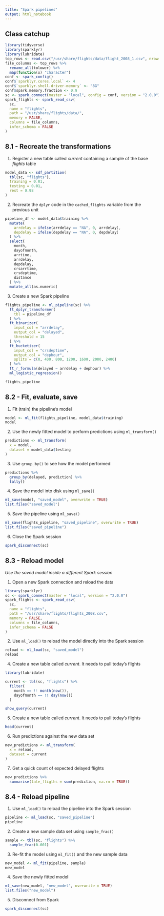 ```yaml
---
title: "Spark pipelines"
output: html_notebook
---
```


## Class catchup

```r
library(tidyverse)
library(sparklyr)
library(lubridate)
top_rows <- read.csv("/usr/share/flights/data/flight_2008_1.csv", nrows = 5)
file_columns <- top_rows %>%
  rename_all(tolower) %>%
  map(function(x) "character")
conf <- spark_config()
conf$`sparklyr.cores.local` <- 4
conf$`sparklyr.shell.driver-memory` <- "8G"
conf$spark.memory.fraction <- 0.9
sc <- spark_connect(master = "local", config = conf, version = "2.0.0")
spark_flights <- spark_read_csv(
  sc,
  name = "flights",
  path = "/usr/share/flights/data/",
  memory = FALSE,
  columns = file_columns,
  infer_schema = FALSE
)
```

## 8.1 - Recreate the transformations 


1. Register a new table called *current* containing a sample of the base *flights* table
```r
model_data <- sdf_partition(
  tbl(sc, "flights"),
  training = 0.01,
  testing = 0.01,
  rest = 0.98
)
```

2. Recreate the `dplyr` code in the `cached_flights` variable from the previous unit
```r
pipeline_df <- model_data$training %>%
  mutate(
    arrdelay = ifelse(arrdelay == "NA", 0, arrdelay),
    depdelay = ifelse(depdelay == "NA", 0, depdelay)
  ) %>%
  select(
    month,
    dayofmonth,
    arrtime,
    arrdelay,
    depdelay,
    crsarrtime,
    crsdeptime,
    distance
  ) %>%
  mutate_all(as.numeric)
```

3. Create a new Spark pipeline
```r
flights_pipeline <- ml_pipeline(sc) %>%
  ft_dplyr_transformer(
    tbl = pipeline_df
  ) %>%
  ft_binarizer(
    input_col = "arrdelay",
    output_col = "delayed",
    threshold = 15
  ) %>%
  ft_bucketizer(
    input_col = "crsdeptime",
    output_col = "dephour",
    splits = c(0, 400, 800, 1200, 1600, 2000, 2400)
  ) %>%
  ft_r_formula(delayed ~ arrdelay + dephour) %>%
  ml_logistic_regression()

flights_pipeline
```

## 8.2 - Fit, evaluate, save

1. Fit (train) the pipeline's model
```r
model <- ml_fit(flights_pipeline, model_data$training)
model
```

2. Use the newly fitted model to perform predictions using `ml_transform()`
```r
predictions <- ml_transform(
  x = model,
  dataset = model_data$testing
)
```

3. Use `group_by()` to see how the model performed
```r
predictions %>%
  group_by(delayed, prediction) %>%
  tally()
```

4. Save the model into disk using `ml_save()`
```r
ml_save(model, "saved_model", overwrite = TRUE)
list.files("saved_model")
```
5. Save the pipeline using `ml_save()`
```r
ml_save(flights_pipeline, "saved_pipeline", overwrite = TRUE)
list.files("saved_pipeline")
```

6. Close the Spark session
```r
spark_disconnect(sc)
```

## 8.3 - Reload model

*Use the saved model inside a different Spark session*

1. Open a new Spark connection and reload the data
```r
library(sparklyr)
sc <- spark_connect(master = "local", version = "2.0.0")
spark_flights <- spark_read_csv(
  sc,
  name = "flights",
  path = "/usr/share/flights/flights_2008.csv",
  memory = FALSE,
  columns = file_columns,
  infer_schema = FALSE
)
```

2. Use `ml_load()` to reload the model directly into the Spark session
```r
reload <- ml_load(sc, "saved_model")
reload
```


4.  Create a new table called *current*. It needs to pull today's flights
```r
library(lubridate)

current <- tbl(sc, "flights") %>%
  filter(
    month == !! month(now()),
    dayofmonth == !! day(now())
  )

show_query(current)
```

5.  Create a new table called *current*. It needs to pull today's flights
```r
head(current)
```

6. Run predictions against the new data set
```r
new_predictions <- ml_transform(
  x = reload,
  dataset = current
)

```

7. Get a quick count of expected delayed flights
```r
new_predictions %>%
  summarise(late_fligths = sum(prediction, na.rm = TRUE))
```

## 8.4 - Reload pipeline

1. Use `ml_load()` to reload the pipeline into the Spark session
```r
pipeline <- ml_load(sc, "saved_pipeline")
pipeline
```

2. Create a new sample data set using `sample_frac()`
```r
sample <- tbl(sc, "flights") %>%
  sample_frac(0.001) 
```

3. Re-fit the model using `ml_fit()` and the new sample data
```r
new_model <- ml_fit(pipeline, sample)
new_model
```

4. Save the newly fitted model 
```r
ml_save(new_model, "new_model", overwrite = TRUE)
list.files("new_model")
```

5. Disconnect from Spark
```r
spark_disconnect(sc)
```
